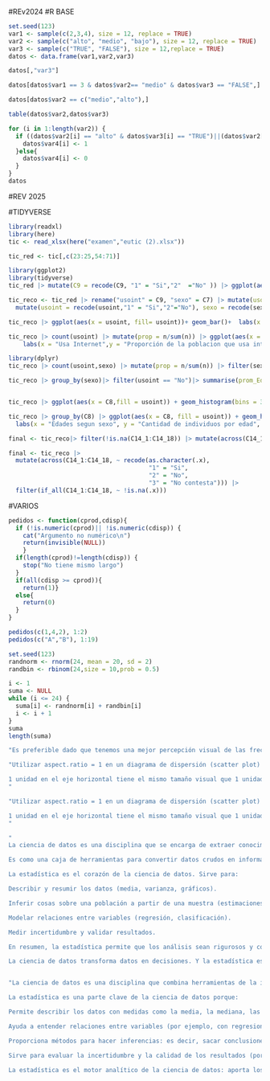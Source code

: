 #REv2024
#R BASE
```r
set.seed(123)
var1 <- sample(c(2,3,4), size = 12, replace = TRUE)
var2 <- sample(c("alto", "medio", "bajo"), size = 12, replace = TRUE)
var3 <- sample(c("TRUE", "FALSE"), size = 12,replace = TRUE)
datos <- data.frame(var1,var2,var3)

```

```r
datos[,"var3"]
```

```r
datos[datos$var1 == 3 & datos$var2== "medio" & datos$var3 == "FALSE",]
```

```r
datos[datos$var2 == c("medio","alto"),]
```

```r
table(datos$var2,datos$var3)

```

```r
for (i in 1:length(var2)) {
  if ((datos$var2[i] == "alto" & datos$var3[i] == "TRUE")||(datos$var2[i] == "medio" & datos$var3[i] == "TRUE")){
    datos$var4[i] <- 1
  }else{
    datos$var4[i] <- 0
  }
}
datos
```

#REV 2025

#TIDYVERSE

```r
library(readxl)
library(here)
tic <- read_xlsx(here("examen","eutic (2).xlsx"))

```

```r
tic_red <- tic[,c(23:25,54:71)]

```

```r
library(ggplot2)
library(tidyverse)
tic_red |> mutate(C9 = recode(C9, "1" = "Si","2"  ="No" )) |> ggplot(aes(x = C9, fill= C9))+ geom_bar() + labs(x = "Usa Internet",y = "Cantidad de Personas", fill = "Respuesta")

```

```r
tic_reco <- tic_red |> rename("usoint" = C9, "sexo" = C7) |> mutate(usoint =as.factor(usoint), sexo = as.factor(sexo)) |> 
  mutate(usoint = recode(usoint,"1" = "Si","2"="No"), sexo = recode(sexo,"1"="Hombre", "2" = "Mujer"))

```

```r
tic_reco |> ggplot(aes(x = usoint, fill= usoint))+ geom_bar()+  labs(x = "Usa Internet",y = "Cantidad de Personas", fill = "Respuesta")
```

```r
tic_reco |> count(usoint) |> mutate(prop = n/sum(n)) |> ggplot(aes(x = usoint, y = prop, fill = usoint)) + geom_col() +
    labs(x = "Usa Internet",y = "Proporción de la poblacion que usa internet", fill = "Respuesta")
```

```r
library(dplyr)
tic_reco |> count(usoint,sexo) |> mutate(prop = n/sum(n)) |> filter(sexo == "Mujer", usoint == "Si")
```

```r
tic_reco |> group_by(sexo)|> filter(usoint == "No")|> summarise(prom_Edad_no_usoint = mean(C8,na.rm = TRUE))


tic_reco |> ggplot(aes(x = C8,fill = usoint)) + geom_histogram(bins = 30,color = "black") + labs(title = "Distribucion de edades que nunca usaron internet", x = "Edades", y = "Cantidad de Gente")+ facet_wrap(~sexo) + theme_bw()

tic_reco |> group_by(C8) |> ggplot(aes(x = C8, fill = usoint)) + geom_histogram(bins = 30,color = "black") + facet_wrap(~sexo) + theme_bw()+ 
  labs(x = "Edades segun sexo", y = "Cantidad de individuos por edad", fill = "Usa Internet")
```

```r
final <- tic_reco|> filter(!is.na(C14_1:C14_18)) |> mutate(across(C14_1:C14_18,~recode(.x,"1" = "Si", "2" = "No", "3" = "No contesta")))

final <- tic_reco |> 
  mutate(across(C14_1:C14_18, ~ recode(as.character(.x),
                                       "1" = "Si",
                                       "2" = "No",
                                       "3" = "No contesta"))) |>
  filter(if_all(C14_1:C14_18, ~ !is.na(.x)))

```


#VARIOS

```r
pedidos <- function(cprod,cdisp){
  if (!is.numeric(cprod)|| !is.numeric(cdisp)) {
    cat("Argumento no numérico\n")
    return(invisible(NULL))
    }
  if(length(cprod)!=length(cdisp)) {
    stop("No tiene mismo largo")
  }
  if(all(cdisp >= cprod)){
    return(1)}
  else{
    return(0)
  }
}

pedidos(c(1,4,2), 1:2)
pedidos(c("A","B"), 1:19)
```

```r
set.seed(123)
randnorm <- rnorm(24, mean = 20, sd = 2)
randbin <- rbinom(24,size = 10,prob = 0.5)

i <- 1
suma <- NULL
while (i <= 24) {
  suma[i] <- randnorm[i] + randbin[i] 
  i <- i + 1
}
suma
length(suma)

```

```r
"Es preferible dado que tenemos una mejor percepción visual de las frecuencias para cada observacion, el grafico de torta depende de el área y ángulo de mismo el cual dificulta a veces la percepción de la frecuencia" 

```

```r
"Utilizar aspect.ratio = 1 en un diagrama de dispersión (scatter plot) significa que la unidad de medida en el eje X es igual a la unidad de medida en el eje Y. Es decir, se fuerza que:

1 unidad en el eje horizontal tiene el mismo tamaño visual que 1 unidad en el eje vertical.
"
```

```r
"Utilizar aspect.ratio = 1 en un diagrama de dispersión (scatter plot) significa que la unidad de medida en el eje X es igual a la unidad de medida en el eje Y. Es decir, se fuerza que:

1 unidad en el eje horizontal tiene el mismo tamaño visual que 1 unidad en el eje vertical.
"
```

```r
"
La ciencia de datos es una disciplina que se encarga de extraer conocimiento útil a partir de datos. Combina programación, matemáticas, estadística y conocimiento del área para entender patrones, responder preguntas o tomar decisiones basadas en datos.

Es como una caja de herramientas para convertir datos crudos en información valiosa, ya sea para predecir algo, explicar un fenómeno o automatizar decisiones.

La estadística es el corazón de la ciencia de datos. Sirve para:

Describir y resumir los datos (media, varianza, gráficos).

Inferir cosas sobre una población a partir de una muestra (estimaciones, intervalos, tests).

Modelar relaciones entre variables (regresión, clasificación).

Medir incertidumbre y validar resultados.

En resumen, la estadística permite que los análisis sean rigurosos y confiables, y no solo visualmente atractivos o impulsados por algoritmos.

La ciencia de datos transforma datos en decisiones. Y la estadística es la parte que asegura que esas decisiones estén basadas en evidencia y no en casualidades."


"La ciencia de datos es una disciplina que combina herramientas de la informática, la estadística y el conocimiento del área de estudio para extraer conocimiento útil a partir de los datos. Implica todo un proceso: desde recolectar y limpiar los datos, analizarlos e interpretarlos, hasta comunicar los resultados de forma clara y comprensible para tomar decisiones informadas.

La estadística es una parte clave de la ciencia de datos porque:

Permite describir los datos con medidas como la media, la mediana, las distribuciones, etc.

Ayuda a entender relaciones entre variables (por ejemplo, con regresiones, correlaciones).

Proporciona métodos para hacer inferencias: es decir, sacar conclusiones sobre una población a partir de una muestra.

Sirve para evaluar la incertidumbre y la calidad de los resultados (por ejemplo, con intervalos de confianza y tests de hipótesis).

La estadística es el motor analítico de la ciencia de datos: aporta los fundamentos para entender los datos y justificar las decisiones que se toman a partir de ellos."
```

